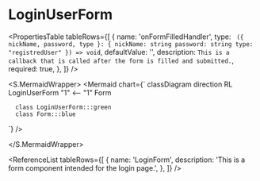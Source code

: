 

<Meta title="ApplicationModel/Components/Pages/Login/LoginUserForm/docs" />

# LoginUserForm

<ComponentInfoTable
  name="LoginUserForm"
  description="This is a user login form."
  source="components/pages/login/login-user-form"
/>

<PropertiesTable
  tableRows={[
    {
      name: 'onFormFilledHandler',
      type: ` ({
            nickName,
            password,
            type
          }: {
            nickName: string
            password: string
            type: "registredUser"
          }) => void`,
      defaultValue: '',
      description: `This is a callback that is called after the form is filled and submitted.`,
      required: true,
    },
  ]}
/>

<S.MermaidWrapper>
<Mermaid
  chart={`
     classDiagram
     direction RL
      LoginUserForm "1" <-- "1" Form

      class LoginUserForm:::green
      class Form:::blue

`}
/>

</S.MermaidWrapper>

<ReferenceList
  tableRows={[
    {
      name: 'LoginForm',
      description: 'This is a form component intended for the login page.',
    },
  ]}
/>
